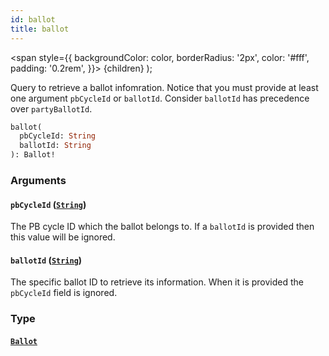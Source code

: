 ```yaml
---
id: ballot
title: ballot
---
```


<span
style={{
      backgroundColor: color,
      borderRadius: '2px',
      color: '#fff',
      padding: '0.2rem',
    }}>
{children}
</span>
);

Query to retrieve a ballot infomration. Notice that you must provide at least one argument `pbCycleId` or `ballotId`. Consider `ballotId` has precedence over `partyBallotId`.

```graphql
ballot(
  pbCycleId: String
  ballotId: String
): Ballot!

```

### Arguments

#### `pbCycleId` ([`String`](/api/scalars/string))

The PB cycle ID which the ballot belongs to. If a `ballotId` is provided then this value will be ignored.

#### `ballotId` ([`String`](/api/scalars/string))

The specific ballot ID to retrieve its information. When it is provided the `pbCycleId` field is ignored.

### Type

#### [`Ballot`](/api/objects/ballot)

